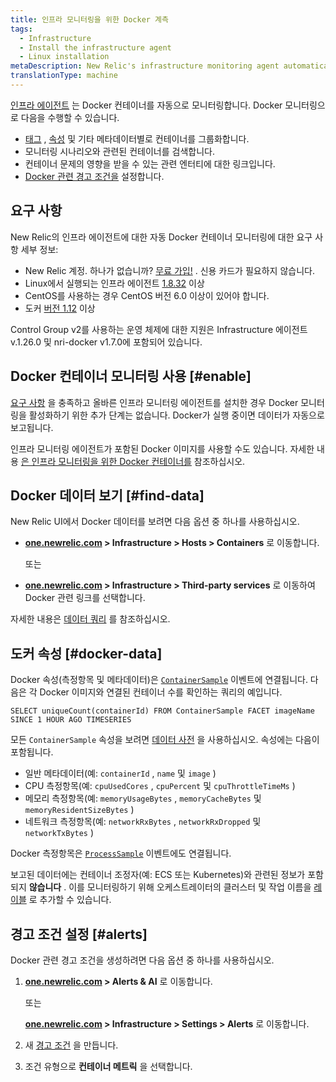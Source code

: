 ```yaml
---
title: 인프라 모니터링을 위한 Docker 계측
tags:
  - Infrastructure
  - Install the infrastructure agent
  - Linux installation
metaDescription: New Relic's infrastructure monitoring agent automatically instruments Docker to collect container metrics and metadata.
translationType: machine
---
```


[인프라 에이전트](/docs/welcome-new-relic-infrastructure) 는 Docker 컨테이너를 자동으로 모니터링합니다. Docker 모니터링으로 다음을 수행할 수 있습니다.

* [태그](/docs/new-relic-one/use-new-relic-one/core-concepts/tagging-use-tags-organize-group-what-you-monitor) , [속성](#docker-data) 및 기타 메타데이터별로 컨테이너를 그룹화합니다.
* 모니터링 시나리오와 관련된 컨테이너를 검색합니다.
* 컨테이너 문제의 영향을 받을 수 있는 관련 엔터티에 대한 링크입니다.
* [Docker 관련 경고 조건을](#alerts) 설정합니다.

## 요구 사항

New Relic의 인프라 에이전트에 대한 자동 Docker 컨테이너 모니터링에 대한 요구 사항 세부 정보:

* New Relic 계정. 하나가 없습니까? [무료 가입!](https://newrelic.com/signup) . 신용 카드가 필요하지 않습니다.
* Linux에서 실행되는 인프라 에이전트 [1.8.32](/docs/release-notes/infrastructure-release-notes/infrastructure-agent-release-notes/new-relic-infrastructure-agent-1832) 이상
* CentOS를 사용하는 경우 CentOS 버전 6.0 이상이 있어야 합니다.
* 도커 [버전 1.12](https://www.docker.com/blog/docker-1-12-built-in-orchestration/) 이상

<Callout variant="important">
  Control Group v2를 사용하는 운영 체제에 대한 지원은 Infrastructure 에이전트 v.1.26.0 및 nri-docker v1.7.0에 포함되어 있습니다.
</Callout>

## Docker 컨테이너 모니터링 사용 [#enable]

[요구 사항](#requirements) 을 충족하고 올바른 인프라 모니터링 에이전트를 설치한 경우 Docker 모니터링을 활성화하기 위한 추가 단계는 없습니다. Docker가 실행 중이면 데이터가 자동으로 보고됩니다.

인프라 모니터링 에이전트가 포함된 Docker 이미지를 사용할 수도 있습니다. 자세한 내용 [은 인프라 모니터링을 위한 Docker 컨테이너를](/docs/infrastructure/install-infrastructure-agent/linux-installation/docker-container-infrastructure-monitoring) 참조하십시오.

<InstallFeedback/>

## Docker 데이터 보기 [#find-data]

New Relic UI에서 Docker 데이터를 보려면 다음 옵션 중 하나를 사용하십시오.

* **[one.newrelic.com](https://one.newrelic.com/all-capabilities) > Infrastructure > Hosts > Containers** 로 이동합니다.

  또는

* **[one.newrelic.com](https://one.newrelic.com/all-capabilities) > Infrastructure > Third-party services** 로 이동하여 Docker 관련 링크를 선택합니다.

자세한 내용은 [데이터 쿼리](/docs/using-new-relic/data/understand-data/query-new-relic-data) 를 참조하십시오.

## 도커 속성 [#docker-data]

Docker 속성(측정항목 및 메타데이터)은 [`ContainerSample`](/attribute-dictionary/?event=ContainerSample) 이벤트에 연결됩니다. 다음은 각 Docker 이미지와 연결된 컨테이너 수를 확인하는 쿼리의 예입니다.

```
SELECT uniqueCount(containerId) FROM ContainerSample FACET imageName SINCE 1 HOUR AGO TIMESERIES
```

모든 `ContainerSample` 속성을 보려면 [데이터 사전](/attribute-dictionary/?event=ContainerSample) 을 사용하십시오. 속성에는 다음이 포함됩니다.

* 일반 메타데이터(예: `containerId` , `name` 및 `image` )
* CPU 측정항목(예: `cpuUsedCores` , `cpuPercent` 및 `cpuThrottleTimeMs` )
* 메모리 측정항목(예: `memoryUsageBytes` , `memoryCacheBytes` 및 `memoryResidentSizeBytes` )
* 네트워크 측정항목(예: `networkRxBytes` , `networkRxDropped` 및 `networkTxBytes` )

Docker 측정항목은 [`ProcessSample`](/attribute-dictionary/?event=ProcessSample) 이벤트에도 연결됩니다.

보고된 데이터에는 컨테이너 조정자(예: ECS 또는 Kubernetes)와 관련된 정보가 포함되지 **않습니다** . 이를 모니터링하기 위해 오케스트레이터의 클러스터 및 작업 이름을 [레이블](https://docs.docker.com/ee/ucp/admin/configure/add-labels-to-cluster-nodes/) 로 추가할 수 있습니다.

## 경고 조건 설정 [#alerts]

Docker 관련 경고 조건을 생성하려면 다음 옵션 중 하나를 사용하십시오.

1. **[one.newrelic.com](https://one.newrelic.com/all-capabilities) > Alerts & AI** 로 이동합니다.

   또는

   **[one.newrelic.com](https://one.newrelic.com/all-capabilities) > Infrastructure > Settings > Alerts** 로 이동합니다.

2. 새 [경고 조건](/docs/alerts/new-relic-alerts/defining-conditions/create-alert-conditions) 을 만듭니다.

3. 조건 유형으로 **컨테이너 메트릭** 을 선택합니다.